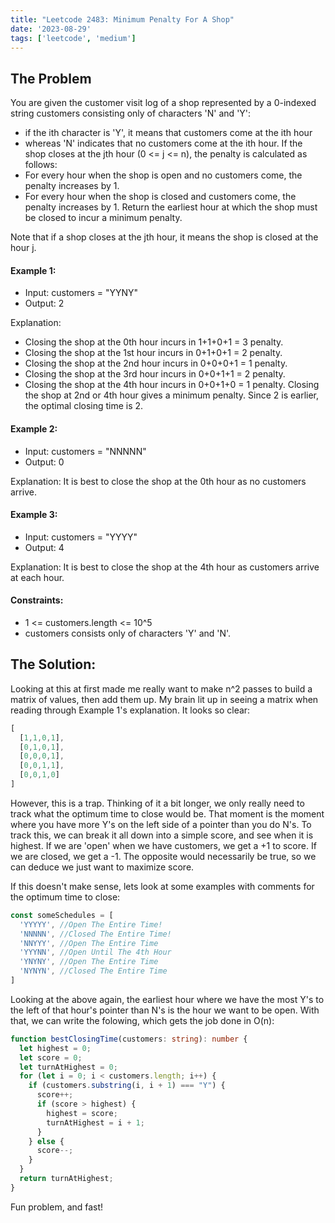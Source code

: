 ```yaml
---
title: "Leetcode 2483: Minimum Penalty For A Shop"
date: '2023-08-29'
tags: ['leetcode', 'medium']
---
```


## The Problem
You are given the customer visit log of a shop represented by a 0-indexed string customers consisting only of characters 'N' and 'Y':
- if the ith character is 'Y', it means that customers come at the ith hour
- whereas 'N' indicates that no customers come at the ith hour.
If the shop closes at the jth hour (0 \<= j \<= n), the penalty is calculated as follows:
- For every hour when the shop is open and no customers come, the penalty increases by 1.
- For every hour when the shop is closed and customers come, the penalty increases by 1.
Return the earliest hour at which the shop must be closed to incur a minimum penalty.

Note that if a shop closes at the jth hour, it means the shop is closed at the hour j.

#### Example 1:
- Input: customers = "YYNY"
- Output: 2

Explanation: 
- Closing the shop at the 0th hour incurs in 1+1+0+1 = 3 penalty.
- Closing the shop at the 1st hour incurs in 0+1+0+1 = 2 penalty.
- Closing the shop at the 2nd hour incurs in 0+0+0+1 = 1 penalty.
- Closing the shop at the 3rd hour incurs in 0+0+1+1 = 2 penalty.
- Closing the shop at the 4th hour incurs in 0+0+1+0 = 1 penalty.
Closing the shop at 2nd or 4th hour gives a minimum penalty. Since 2 is earlier, the optimal closing time is 2.
#### Example 2:
- Input: customers = "NNNNN"
- Output: 0

Explanation: It is best to close the shop at the 0th hour as no customers arrive.
#### Example 3:
- Input: customers = "YYYY"
- Output: 4

Explanation: It is best to close the shop at the 4th hour as customers arrive at each hour.
 

#### Constraints:
- 1 \<= customers.length \<= 10^5
- customers consists only of characters 'Y' and 'N'.

## The Solution:

Looking at this at first made me really want to make n^2 passes to build a matrix of values, then add them up. My brain lit up in seeing a matrix when reading through Example 1's explanation. It looks so clear:
```ts
[
  [1,1,0,1],
  [0,1,0,1],
  [0,0,0,1],
  [0,0,1,1],
  [0,0,1,0]
]
```

However, this is a trap. Thinking of it a bit longer, we only really need to track what the optimum time to close would be. That moment is the moment where you have more Y's on the left side of a pointer than you do N's. To track this, we can break it all down into a simple score, and see when it is highest. If we are 'open' when we have customers, we get a +1 to score. If we are closed, we get a -1. The opposite would necessarily be true, so we can deduce we just want to maximize score.

If this doesn't make sense, lets look at some examples with comments for the optimum time to close:
```ts
const someSchedules = [
  'YYYYY', //Open The Entire Time!
  'NNNNN', //Closed The Entire Time!
  'NNYYY', //Open The Entire Time
  'YYYNN', //Open Until The 4th Hour
  'YNYNY', //Open The Entire Time
  'NYNYN', //Closed The Entire Time
]
```

Looking at the above again, the earliest hour where we have the most Y's to the left of that hour's pointer than N's is the hour we want to be open. With that, we can write the folowing, which gets the job done in O(n):

```ts
function bestClosingTime(customers: string): number {
  let highest = 0;
  let score = 0;
  let turnAtHighest = 0;
  for (let i = 0; i < customers.length; i++) {
    if (customers.substring(i, i + 1) === "Y") {
      score++;
      if (score > highest) {
        highest = score;
        turnAtHighest = i + 1;
      }
    } else {
      score--;
    }
  }
  return turnAtHighest;
}
```

<CustomImage src="https://raw.githubusercontent.com/justindanielclark/NextJS13BlogPosts/main/images/minimumPenaltyForAShopPerformance.png" alt="minimumPenaltyForAShopPerformance" />

Fun problem, and fast!

